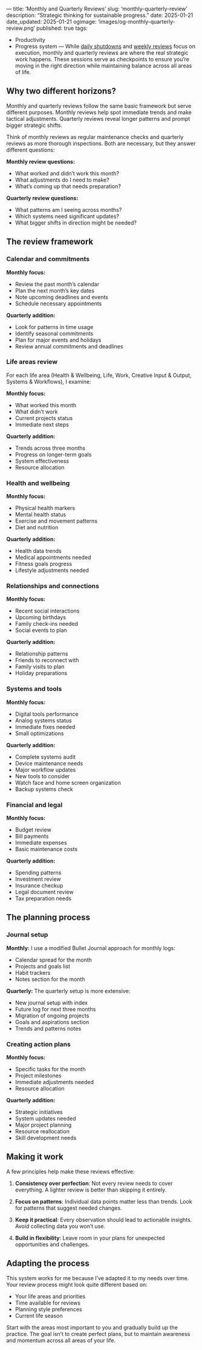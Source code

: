 —
title: ‘Monthly and Quarterly Reviews’
slug: ‘monthly-quarterly-review’
description: “Strategic thinking for sustainable progress.”
date: 2025-01-21
date_updated: 2025-01-21
ogimage: ‘images/og-monthly-quarterly-review.png’
published: true
tags:
  - Productivity
  - Progress system
—
While [daily shutdowns](/daily-shutdown) and [weekly reviews](/weekly-planning) focus on execution, monthly and quarterly reviews are where the real strategic work happens. These sessions serve as checkpoints to ensure you’re moving in the right direction while maintaining balance across all areas of life.

## Why two different horizons?

Monthly and quarterly reviews follow the same basic framework but serve different purposes. Monthly reviews help spot immediate trends and make tactical adjustments. Quarterly reviews reveal longer patterns and prompt bigger strategic shifts.

Think of monthly reviews as regular maintenance checks and quarterly reviews as more thorough inspections. Both are necessary, but they answer different questions:

**Monthly review questions:**
- What worked and didn’t work this month?
- What adjustments do I need to make?
- What’s coming up that needs preparation?

**Quarterly review questions:**
- What patterns am I seeing across months?
- Which systems need significant updates?
- What bigger shifts in direction might be needed?

## The review framework

### Calendar and commitments

**Monthly focus:**
- Review the past month’s calendar
- Plan the next month’s key dates
- Note upcoming deadlines and events
- Schedule necessary appointments

**Quarterly addition:**
- Look for patterns in time usage
- Identify seasonal commitments
- Plan for major events and holidays
- Review annual commitments and deadlines

### Life areas review

For each life area (Health & Wellbeing, Life, Work, Creative Input & Output, Systems & Workflows), I examine:

**Monthly focus:**
- What worked this month
- What didn’t work
- Current projects status
- Immediate next steps

**Quarterly addition:**
- Trends across three months
- Progress on longer-term goals
- System effectiveness
- Resource allocation

### Health and wellbeing

**Monthly focus:**
- Physical health markers
- Mental health status
- Exercise and movement patterns
- Diet and nutrition

**Quarterly addition:**
- Health data trends
- Medical appointments needed
- Fitness goals progress
- Lifestyle adjustments needed

### Relationships and connections

**Monthly focus:**
- Recent social interactions
- Upcoming birthdays
- Family check-ins needed
- Social events to plan

**Quarterly addition:**
- Relationship patterns
- Friends to reconnect with
- Family visits to plan
- Holiday preparations

### Systems and tools

**Monthly focus:**
- Digital tools performance
- Analog systems status
- Immediate fixes needed
- Small optimizations

**Quarterly addition:**
- Complete systems audit
- Device maintenance needs
- Major workflow updates
- New tools to consider
- Watch face and home screen organization
- Backup systems check

### Financial and legal

**Monthly focus:**
- Budget review
- Bill payments
- Immediate expenses
- Basic maintenance costs

**Quarterly addition:**
- Spending patterns
- Investment review
- Insurance checkup
- Legal document review
- Tax preparation needs

## The planning process

### Journal setup

**Monthly:**
I use a modified Bullet Journal approach for monthly logs:
- Calendar spread for the month
- Projects and goals list
- Habit trackers
- Notes section for the month

**Quarterly:**
The quarterly setup is more extensive:
- New journal setup with index
- Future log for next three months
- Migration of ongoing projects
- Goals and aspirations section
- Trends and patterns notes

### Creating action plans

**Monthly focus:**
- Specific tasks for the month
- Project milestones
- Immediate adjustments needed
- Resource allocation

**Quarterly addition:**
- Strategic initiatives
- System updates needed
- Major project planning
- Resource reallocation
- Skill development needs

## Making it work

A few principles help make these reviews effective:

1. **Consistency over perfection**: Not every review needs to cover everything. A lighter review is better than skipping it entirely.

2. **Focus on patterns**: Individual data points matter less than trends. Look for patterns that suggest needed changes.

3. **Keep it practical**: Every observation should lead to actionable insights. Avoid collecting data you won’t use.

4. **Build in flexibility**: Leave room in your plans for unexpected opportunities and challenges.

## Adapting the process

This system works for me because I’ve adapted it to my needs over time. Your review process might look quite different based on:
- Your life areas and priorities
- Time available for reviews
- Planning style preferences
- Current life season

Start with the areas most important to you and gradually build up the practice. The goal isn’t to create perfect plans, but to maintain awareness and momentum across all areas of your life.